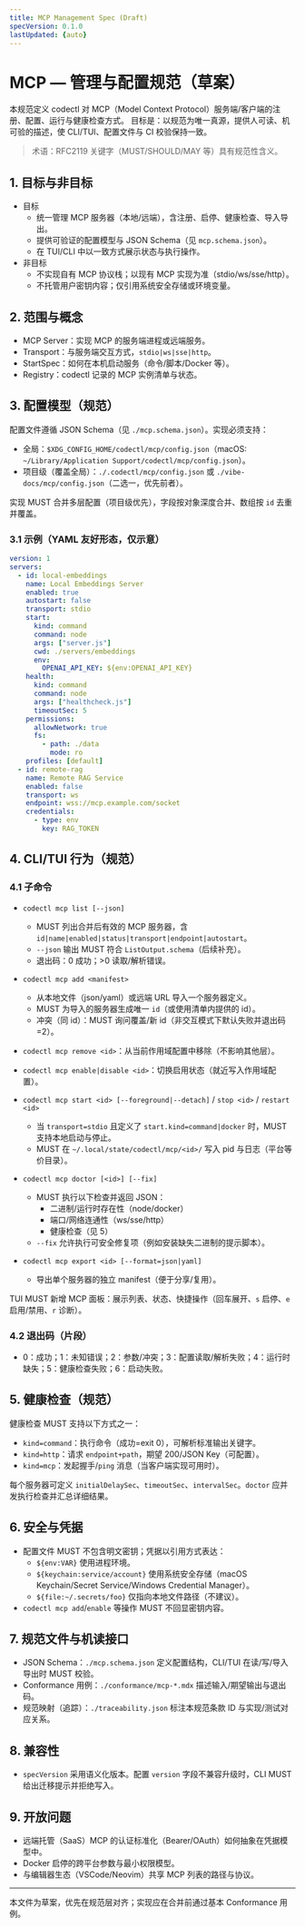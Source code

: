 ```yaml
---
title: MCP Management Spec (Draft)
specVersion: 0.1.0
lastUpdated: {auto}
---
```


# MCP — 管理与配置规范（草案）

本规范定义 codectl 对 MCP（Model Context Protocol）服务端/客户端的注册、配置、运行与健康检查方式。
目标是：以规范为唯一真源，提供人可读、机可验的描述，使 CLI/TUI、配置文件与 CI 校验保持一致。

> 术语：RFC2119 关键字（MUST/SHOULD/MAY 等）具有规范性含义。

## 1. 目标与非目标

- 目标
  - 统一管理 MCP 服务器（本地/远端），含注册、启停、健康检查、导入导出。
  - 提供可验证的配置模型与 JSON Schema（见 `mcp.schema.json`）。
  - 在 TUI/CLI 中以一致方式展示状态与执行操作。
- 非目标
  - 不实现自有 MCP 协议栈；以现有 MCP 实现为准（stdio/ws/sse/http）。
  - 不托管用户密钥内容；仅引用系统安全存储或环境变量。

## 2. 范围与概念

- MCP Server：实现 MCP 的服务端进程或远端服务。
- Transport：与服务端交互方式，`stdio|ws|sse|http`。
- StartSpec：如何在本机启动服务（命令/脚本/Docker 等）。
- Registry：codectl 记录的 MCP 实例清单与状态。

## 3. 配置模型（规范）

配置文件遵循 JSON Schema（见 `./mcp.schema.json`）。实现必须支持：

- 全局：`$XDG_CONFIG_HOME/codectl/mcp/config.json`（macOS: `~/Library/Application Support/codectl/mcp/config.json`）。
- 项目级（覆盖全局）：`./.codectl/mcp/config.json` 或 `./vibe-docs/mcp/config.json`（二选一，优先前者）。

实现 MUST 合并多层配置（项目级优先），字段按对象深度合并、数组按 `id` 去重并覆盖。

### 3.1 示例（YAML 友好形态，仅示意）

```yaml
version: 1
servers:
  - id: local-embeddings
    name: Local Embeddings Server
    enabled: true
    autostart: false
    transport: stdio
    start:
      kind: command
      command: node
      args: ["server.js"]
      cwd: ./servers/embeddings
      env:
        OPENAI_API_KEY: ${env:OPENAI_API_KEY}
    health:
      kind: command
      command: node
      args: ["healthcheck.js"]
      timeoutSec: 5
    permissions:
      allowNetwork: true
      fs:
        - path: ./data
          mode: ro
    profiles: [default]
  - id: remote-rag
    name: Remote RAG Service
    enabled: false
    transport: ws
    endpoint: wss://mcp.example.com/socket
    credentials:
      - type: env
        key: RAG_TOKEN
```

## 4. CLI/TUI 行为（规范）

### 4.1 子命令

- `codectl mcp list [--json]`
  - MUST 列出合并后有效的 MCP 服务器，含 `id|name|enabled|status|transport|endpoint|autostart`。
  - `--json` 输出 MUST 符合 `ListOutput.schema`（后续补充）。
  - 退出码：0 成功；>0 读取/解析错误。

- `codectl mcp add <manifest>`
  - 从本地文件（json/yaml）或远端 URL 导入一个服务器定义。
  - MUST 为导入的服务器生成唯一 `id`（或使用清单内提供的 id）。
  - 冲突（同 id）：MUST 询问覆盖/新 id（非交互模式下默认失败并退出码=2）。

- `codectl mcp remove <id>`：从当前作用域配置中移除（不影响其他层）。

- `codectl mcp enable|disable <id>`：切换启用状态（就近写入作用域配置）。

- `codectl mcp start <id> [--foreground|--detach]` / `stop <id>` / `restart <id>`
  - 当 `transport=stdio` 且定义了 `start.kind=command|docker` 时，MUST 支持本地启动与停止。
  - MUST 在 `~/.local/state/codectl/mcp/<id>/` 写入 pid 与日志（平台等价目录）。

- `codectl mcp doctor [<id>] [--fix]`
  - MUST 执行以下检查并返回 JSON：
    - 二进制/运行时存在性（node/docker）
    - 端口/网络连通性（ws/sse/http）
    - 健康检查（见 5）
  - `--fix` 允许执行可安全修复项（例如安装缺失二进制的提示脚本）。

- `codectl mcp export <id> [--format=json|yaml]`
  - 导出单个服务器的独立 manifest（便于分享/复用）。

TUI MUST 新增 MCP 面板：展示列表、状态、快捷操作（回车展开、`s` 启停、`e` 启用/禁用、`r` 诊断）。

### 4.2 退出码（片段）

- 0：成功；1：未知错误；2：参数/冲突；3：配置读取/解析失败；4：运行时缺失；5：健康检查失败；6：启动失败。

## 5. 健康检查（规范）

健康检查 MUST 支持以下方式之一：

- `kind=command`：执行命令（成功=exit 0），可解析标准输出关键字。
- `kind=http`：请求 `endpoint+path`，期望 200/JSON Key（可配置）。
- `kind=mcp`：发起握手/`ping` 消息（当客户端实现可用时）。

每个服务器可定义 `initialDelaySec`、`timeoutSec`、`intervalSec`。`doctor` 应并发执行检查并汇总详细结果。

## 6. 安全与凭据

- 配置文件 MUST 不包含明文密钥；凭据以引用方式表达：
  - `${env:VAR}` 使用进程环境。
  - `${keychain:service/account}` 使用系统安全存储（macOS Keychain/Secret Service/Windows Credential Manager）。
  - `${file:~/.secrets/foo}` 仅指向本地文件路径（不建议）。
- `codectl mcp add`/`enable` 等操作 MUST 不回显密钥内容。

## 7. 规范文件与机读接口

- JSON Schema：`./mcp.schema.json` 定义配置结构，CLI/TUI 在读/写/导入导出时 MUST 校验。
- Conformance 用例：`./conformance/mcp-*.mdx` 描述输入/期望输出与退出码。
- 规范映射（追踪）：`./traceability.json` 标注本规范条款 ID 与实现/测试对应关系。

## 8. 兼容性

- `specVersion` 采用语义化版本。配置 `version` 字段不兼容升级时，CLI MUST 给出迁移提示并拒绝写入。

## 9. 开放问题

- 远端托管（SaaS）MCP 的认证标准化（Bearer/OAuth）如何抽象在凭据模型中。
- Docker 启停的跨平台参数与最小权限模型。
- 与编辑器生态（VSCode/Neovim）共享 MCP 列表的路径与协议。

---
本文件为草案，优先在规范层对齐；实现应在合并前通过基本 Conformance 用例。

